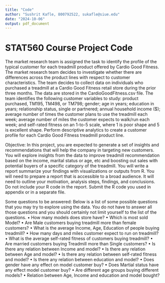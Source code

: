 ```yaml
---
title: "Code"
author: "Sushrit Kafle, 800792522, sukafle@siue.edu"
date: "2024-10-06"
output: pdf_document
---
```

# STAT560 Course Project Code
The market research team is assigned the task to identify the profile of the typical customer for each treadmill product offered by Cardio Good Fitness. The market research team decides to investigate whether there are differences across the product lines with respect to customer characteristics. The
team decides to collect data on individuals who purchased a treadmill at a Cardio Good Fitness retail store during the prior three months. The data are stored in the CardioGoodFitness.csv file. The team identifies the following customer variables to study: product purchased, TM195, TM498, or TM798;
gender; age in years; education in years; relationship status, single or partnered; annual household income ($); average number of times the customer plans to use the treadmill each week; average number of miles the customer expects to walk/run each week; and self-rated fitness on an 1-to-5
scale, where 1 is poor shape and 5 is excellent shape. Perform descriptive analytics to create a customer profile for each Cardio Good Fitness treadmill product line.

Objective:
In this project, you are expected to generate a set of insights and recommendations that will help the company in targeting new customers. You will explore insights from the data to improve treadmill recommendation based on the income, marital status or age, etc and boosting out sales with potential buyers of a specific category of the treadmill. 
You will write a report summarize your findings with visualizations or outputs from R. You will need to prepare a report that is accessible to a broad audience. It will need to outline your
motivation, analysis steps, findings, and conclusions. Do not include your R code in the report. Submit the R code you used in appendix or in a separate file.

Some questions to be answered:
Below is a list of some possible questions that you may try to explore using the data. You do
not have to answer all those questions and you should certainly not limit yourself to the list of
the questions.
• How many models does store have?
• Which is most sold Model?
• Are Male customers buying treadmill more than female customers?
• What is the average Income, Age, Education of people buying treadmill?
• How many days and miles customer expect to run on treadmill?
• What is the average self-rated fitness of customers buying treadmill?
• Are married customers buying Treadmill more than Single customers?
• Is there any relation between Income and model?
• Is there any relation between Age and model?
• Is there any relation between self-rated fitness and model?
• Is there any relation between education and model?
• Does gender have any effect on model customer buy?
• Does Martial status have any effect model customer buy?
• Are different age groups buying different models?
• Relation between Age, Income and education and model bought?
